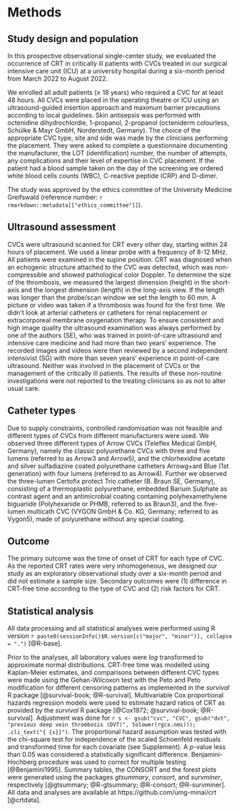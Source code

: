 # Methods

## Study design and population

In this prospective observational single-center study, we evaluated the occurrence of CRT in critically ill patients with CVCs treated in our surgical intensive care unit (ICU)
at a university hospital during a six-month period from March 2022 to August 2022.

We enrolled all adult patients (&ge; 18 years) who required a CVC for at least 48 hours.
All CVCs were placed in the operating theatre or ICU using an ultrasound-guided insertion approach and maximum barrier precautions according to local guidelines.
Skin antisepsis was performed with octenidine dihydrochlordie, 1-propanol, 2-propanol (octeniderm colourless, Schülke & Mayr GmbH, Norderstedt, Germany).
The choice of the appropriate CVC type, site and side was made by the clinicians performing the placement.
They were asked to complete a questionnaire documenting the manufacturer, the LOT (identification) number, the number of attempts, any complications and their level of expertise in CVC placement.
If the patient had a blood sample taken on the day of the screening we ordered white blood cells counts (WBC), C-reactive peptide (CRP) and D-dimer.

The study was approved by the ethics committee of the University Medicine Greifswald
(reference number: `r rmarkdown::metadata[["ethics_committee"]]`).

## Ultrasound assessment

CVCs were ultrasound scanned for CRT every other day, starting within 24 hours of placement.
We used a linear probe with a frequency of 8-12 MHz.
All patients were examined in the supine position.
CRT was diagnosed when an echogenic structure attached to the CVC was detected, which was non-compressible and showed pathological color Doppler.
To determine the size of the thrombosis, we measured the largest dimension (height) in the short-axis and the longest dimension (length) in the long-axis view.
If the length was longer than the probe/scan window we set the length to 60 mm.
A picture or video was taken if a thrombosis was found for the first time.
We didn't look at arterial catheters or catheters for renal replacement or extracorporeal membrane oxygenation therapy.
To ensure consistent and high image quality the ultrasound examination was always performed by one of the authors (SE),
who was trained in point-of-care ultrasound and intensive care medicine and had more than two years' experience.
The recorded images and videos were then reviewed by a second independent intensivist (SG) with more than seven years' experience in point-of-care ultrasound.
Neither was involved in the placement of CVCs or the management of the critically ill patients.
The results of these non-routine investigations were not reported to the treating clinicians so as not to alter usual care.

## Catheter types

Due to supply constraints, controlled randomisation was not feasible and different types of CVCs from different manufacturers were used.
We observed three different types of Arrow CVCs (Teleflex Medical GmbH, Germany), namely the classic polyurethane CVCs with three and five lumens (referred to as Arrow3 and Arrow5), and the chlorhexidine acetate and silver sulfadiazine coated polyurethane catheters Arrowg+ard Blue (1st generation) with four lumens (referred to as Arrow4).
Further we observed the three-lumen Certofix protect Trio catheter (B. Braun SE, Germany), consisting of a thermoplastic polyurethane, embedded Barium Sulphate as contrast agent and an antimicrobial coating containing polyhexamethylene biguanide (Polyhexanide or PHMB, referred to as Braun3), and
the five-lumen multicath CVC (VYGON GmbH & Co. KG, Germany; referred to as Vygon5), made of polyurethane without any special coating.

## Outcome

The primary outcome was the time of onset of CRT for each type of CVC.
As the reported CRT rates were very inhomogeneous, we designed our study as an
exploratory observational study over a six-month period and did not estimate a sample size.
Secondary outcomes were (1) difference in CRT-free time according to the type
of CVC and (2) risk factors for CRT.

## Statistical analysis

All data processing and all statistical analyses were performed using R version
`r paste0(sessionInfo()$R.version[c("major", "minor")], collapse = ".")`
[@R-base].

Prior to the analyses, all laboratory values were *log* transformed to
approximate normal distributions.
CRT-free time was modelled using Kaplan-Meier estimates, and comparisons between different CVC types were made using the Gehan-Wilcoxon test with the Peto and Peto modification for different censoring patterns as implemented in the *survival* R package [@survival-book; @R-survival].
Multivariable Cox proportional hazards regression models were used to estimate hazard ratios of CRT
as provided by the *survival* R package [@Cox1972; @survival-book; @R-survival].
Adjustment was done for `r s <- gsub("cvc", "CVC", gsub("dvt", "previous deep vein thrombosis (DVT)", tolower(rgcx.nms))); .cli_text("{ {s}}")`.
The proportional hazard assumption was tested with the chi-square
test for independence of the scaled Schoenfeld residuals and transformed time
for each covariate (see Supplement).
A $p$-value less than 0.05 was considered a statistically significant difference.
Benjamini-Hochberg procedure was used to correct for multiple testing [@Benjamini1995].
Summary tables, the CONSORT and the forest plots were generated using the packages *gtsummary*, *consort*, and *survminer*, respectively
[@gtsummary; @R-gtsummary; @R-consort; @R-survminer].
All data and analyses are available at https://github.com/umg-minai/crt [@crtdata].
